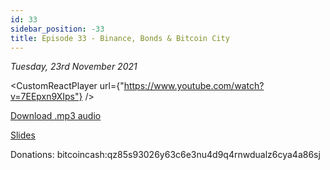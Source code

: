 ```yaml
---
id: 33
sidebar_position: -33
title: Episode 33 - Binance, Bonds & Bitcoin City
---
```



_Tuesday, 23rd November 2021_

<CustomReactPlayer
  url={"https://www.youtube.com/watch?v=7EEpxn9XIps"} />

[Download .mp3 audio](https://drive.google.com/file/d/1ErpfKqdesgknvqjbQzjbR0BFtLKCI4et/view?usp=sharing)

[Slides](https://docs.google.com/presentation/d/1HcZKaaQwjkjRuRwGYVNO0BnD-2UoKMVS_QDgP_RhNn4/edit?usp=sharing)

Donations: bitcoincash:qz85s93026y63c6e3nu4d9q4rnwdualz6cya4a86sj
